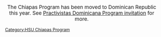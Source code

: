 <big><center>The Chiapas Program has been moved to Dominican Republic this year. See [[Practivistas Dominicana Program invitation]] for more.</center></big>


[[Category:HSU Chiapas Program]]